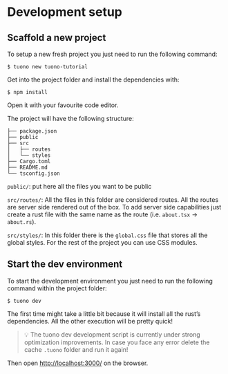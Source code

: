 
<Head>
  <title>Tutorial - Scaffold new project</title>
</Head>


<Breadcrumbs>
  <Element label="Tutorial" href="/documentation/tutorial" />
  <Element label="Development setup" />
</Breadcrumbs>

# Development setup

## Scaffold a new project

To setup a new fresh project you just need to run the following command:

```
$ tuono new tuono-tutorial
```

Get into the project folder and install the dependencies with:

```
$ npm install
```

Open it with your favourite code editor.

The project will have the following structure:

```
├── package.json
├── public
├── src
│   ├── routes
│   └── styles
├── Cargo.toml
├── README.md
└── tsconfig.json
```

`public/`: put here all the files you want to be public

`src/routes/`: All the files in this folder are considered routes. All the routes are server side rendered out of the box.
To add server side capabilities just create a rust file with the same name as the route (i.e. `about.tsx` → `about.rs`).

`src/styles/`: In this folder there is the `global.css` file that stores all the global styles. For the rest of the project you can use
CSS modules.

## Start the dev environment

To start the development environment you just need to run the following command within the project folder:

```
$ tuono dev
```

The first time might take a little bit because it will install all the rust’s dependencies. All the other execution will be pretty quick!

> 💡 The tuono dev development script is currently under strong optimization improvements.
> In case you face any error delete the cache `.tuono` folder and run it again!

Then open [http://localhost:3000/](http://localhost:3000) on the browser.
